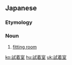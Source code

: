 ==Japanese==
{{ja-kanjitab|し|ちゃく|しつ|yomi=on}}

===Etymology===
{{suffix|試着|室|t1=trying on clothes|t2=room|lang=ja|sort=しちゃくしつ}}

===Noun===
{{ja-noun|しちゃくしつ}}

# [[fitting room]]

[[ko:試着室]]
[[hu:試着室]]
[[uk:試着室]]